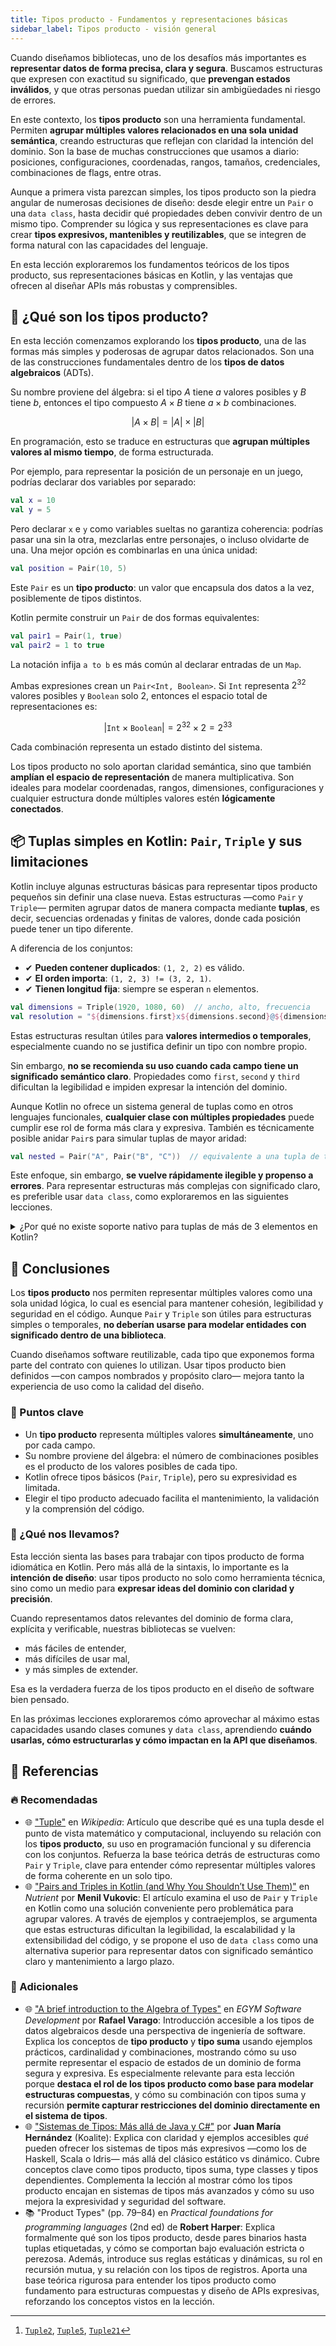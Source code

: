 ```yaml
---
title: Tipos producto - Fundamentos y representaciones básicas
sidebar_label: Tipos producto - visión general
---
```


<ReadingTime multiplier={1.8}/>

Cuando diseñamos bibliotecas, uno de los desafíos más importantes es **representar datos de forma precisa, clara y segura**. Buscamos estructuras que expresen con exactitud su significado, que **prevengan estados inválidos**, y que otras personas puedan utilizar sin ambigüedades ni riesgo de errores.

En este contexto, los **tipos producto** son una herramienta fundamental. Permiten **agrupar múltiples valores relacionados en una sola unidad semántica**, creando estructuras que reflejan con claridad la intención del dominio. Son la base de muchas construcciones que usamos a diario: posiciones, configuraciones, coordenadas, rangos, tamaños, credenciales, combinaciones de flags, entre otras.

Aunque a primera vista parezcan simples, los tipos producto son la piedra angular de numerosas decisiones de diseño: desde elegir entre un `Pair` o una `data class`, hasta decidir qué propiedades deben convivir dentro de un mismo tipo. Comprender su lógica y sus representaciones es clave para crear **tipos expresivos, mantenibles y reutilizables**, que se integren de forma natural con las capacidades del lenguaje.

En esta lección exploraremos los fundamentos teóricos de los tipos producto, sus representaciones básicas en Kotlin, y las ventajas que ofrecen al diseñar APIs más robustas y comprensibles.

## 🧱 ¿Qué son los tipos producto?

En esta lección comenzamos explorando los **tipos producto**, una de las formas más simples y poderosas de agrupar datos relacionados. Son una de las construcciones fundamentales dentro de los **tipos de datos algebraicos** (ADTs).

Su nombre proviene del álgebra: si el tipo $A$ tiene $a$ valores posibles y $B$ tiene $b$, entonces el tipo compuesto $A × B$ tiene $a × b$ combinaciones.

$$
|A × B| = |A| × |B|
$$

En programación, esto se traduce en estructuras que **agrupan múltiples valores al mismo tiempo**, de forma estructurada.

Por ejemplo, para representar la posición de un personaje en un juego, podrías declarar dos variables por separado:

```kotlin title="Posición separada" showLineNumbers
val x = 10
val y = 5
```

Pero declarar `x` e `y` como variables sueltas no garantiza coherencia: podrías pasar una sin la otra, mezclarlas entre personajes, o incluso olvidarte de una. Una mejor opción es combinarlas en una única unidad:

```kotlin title="Posición combinada" showLineNumbers
val position = Pair(10, 5)
```

Este `Pair` es un **tipo producto**: un valor que encapsula dos datos a la vez, posiblemente de tipos distintos.

Kotlin permite construir un `Pair` de dos formas equivalentes:

```kotlin title="Construcción de un Pair" showLineNumbers
val pair1 = Pair(1, true)
val pair2 = 1 to true
```

La notación infija `a to b` es más común al declarar entradas de un `Map`.

Ambas expresiones crean un `Pair<Int, Boolean>`. Si `Int` representa $2^{32}$ valores posibles y `Boolean` solo 2, entonces el espacio total de representaciones es:

$$
|\mathtt{Int} × \mathtt{Boolean}| = 2^{32} × 2 = 2^{33}
$$

Cada combinación representa un estado distinto del sistema.

Los tipos producto no solo aportan claridad semántica, sino que también **amplían el espacio de representación** de manera multiplicativa. Son ideales para modelar coordenadas, rangos, dimensiones, configuraciones y cualquier estructura donde múltiples valores estén **lógicamente conectados**.

## 📦 Tuplas simples en Kotlin: `Pair`, `Triple` y sus limitaciones

Kotlin incluye algunas estructuras básicas para representar tipos producto pequeños sin definir una clase nueva. Estas estructuras —como `Pair` y `Triple`— permiten agrupar datos de manera compacta mediante **tuplas**, es decir, secuencias ordenadas y finitas de valores, donde cada posición puede tener un tipo diferente.

A diferencia de los conjuntos:

- ✔ **Pueden contener duplicados**: `(1, 2, 2)` es válido.
- ✔ **El orden importa**: `(1, 2, 3) != (3, 2, 1)`.
- ✔ **Tienen longitud fija**: siempre se esperan `n` elementos.

```kotlin title="Ejemplo de Triple" showLineNumbers
val dimensions = Triple(1920, 1080, 60)  // ancho, alto, frecuencia
val resolution = "${dimensions.first}x${dimensions.second}@${dimensions.third}Hz"
```

Estas estructuras resultan útiles para **valores intermedios o temporales**, especialmente cuando no se justifica definir un tipo con nombre propio.

Sin embargo, **no se recomienda su uso cuando cada campo tiene un significado semántico claro**. Propiedades como `first`, `second` y `third` dificultan la legibilidad e impiden expresar la intención del dominio.

Aunque Kotlin no ofrece un sistema general de tuplas como en otros lenguajes funcionales, **cualquier clase con múltiples propiedades** puede cumplir ese rol de forma más clara y expresiva. También es técnicamente posible anidar `Pair`s para simular tuplas de mayor aridad:

```kotlin title="Anidación de Pair" showLineNumbers
val nested = Pair("A", Pair("B", "C"))  // equivalente a una tupla de tres elementos
```

Este enfoque, sin embargo, **se vuelve rápidamente ilegible y propenso a errores**. Para representar estructuras más complejas con significado claro, es preferible usar `data class`, como exploraremos en las siguientes lecciones.

<details>

<summary>
¿Por qué no existe soporte nativo para tuplas de más de 3 elementos en Kotlin?
</summary>

Kotlin solo incluye `Pair` y `Triple`, y no ofrece un tipo genérico para n-tuplas por varias razones:

1. **Preferencia por la claridad y la legibilidad**: Quienes diseñaron del lenguaje optaron por **evitar tipos anónimos complejos** en favor de `data class` con nombres semánticos. Esto alinea con su filosofía de código explícito y mantenible.
2. **Complejidad y mantenimiento**: Introducir n-tuplas implicaría generar `Tuple4`, `Tuple5`, ..., (como se hace en Scala, por ejemplo[^1]) además de manejar la desestructuración, equivalencia, hash, etc. Por eso, se considera que **no vale la pena frente a usar una data class clara**.
3. **Facilidad superior con `data class`**: Cualquier estructura compuesta puede modelarse de forma más legible y extensible usando una `data class` explícita en lugar de una tupla anónima, lo que evita acceso confuso a campos `first`, `second`, `third`.
4. **Anti-patrón en código complejo**: El uso excesivo de `Pair` o `Triple` puede dificultar la interpretación del código. En estructuras más avanzadas es preferible usar `data class` con nombres descriptivos.

En resumen, Kotlin prioriza **legibilidad, mantenibilidad y expresividad** sobre la conveniencia sintáctica de tuplas genéricas. El lenguaje fomenta construir tipos con nombre cuando la semántica lo requiere, y usar tuplas solo para casos triviales o temporales.

</details>

## 🎯 Conclusiones

Los **tipos producto** nos permiten representar múltiples valores como una sola unidad lógica, lo cual es esencial para mantener cohesión, legibilidad y seguridad en el código. Aunque `Pair` y `Triple` son útiles para estructuras simples o temporales, **no deberían usarse para modelar entidades con significado dentro de una biblioteca**.

Cuando diseñamos software reutilizable, cada tipo que exponemos forma parte del contrato con quienes lo utilizan. Usar tipos producto bien definidos —con campos nombrados y propósito claro— mejora tanto la experiencia de uso como la calidad del diseño.

### 🔑 Puntos clave

- Un **tipo producto** representa múltiples valores **simultáneamente**, uno por cada campo.
- Su nombre proviene del álgebra: el número de combinaciones posibles es el producto de los valores posibles de cada tipo.
- Kotlin ofrece tipos básicos (`Pair`, `Triple`), pero su expresividad es limitada.
- Elegir el tipo producto adecuado facilita el mantenimiento, la validación y la comprensión del código.

### 🧰 ¿Qué nos llevamos?

Esta lección sienta las bases para trabajar con tipos producto de forma idiomática en Kotlin. Pero más allá de la sintaxis, lo importante es la **intención de diseño**: usar tipos producto no solo como herramienta técnica, sino como un medio para **expresar ideas del dominio con claridad y precisión**.

Cuando representamos datos relevantes del dominio de forma clara, explícita y verificable, nuestras bibliotecas se vuelven:

- más fáciles de entender,
- más difíciles de usar mal,
- y más simples de extender.

Esa es la verdadera fuerza de los tipos producto en el diseño de software bien pensado.

En las próximas lecciones exploraremos cómo aprovechar al máximo estas capacidades usando clases comunes y `data class`, aprendiendo **cuándo usarlas, cómo estructurarlas y cómo impactan en la API que diseñamos**.

<div className="language-card-container">
    <LanguageCards.PythonCard link="/docs/type-fundamentals/algebraic-data-types/product-types-overview/py"/>
</div>

<ExcludeFromReadingTime>

## 📖 Referencias

### 🔥 Recomendadas

- 🌐 ["Tuple"](https://en.wikipedia.org/w/index.php?title=Tuple&oldid=1281619645) en *Wikipedia*: Artículo que describe qué es una tupla desde el punto de vista matemático y computacional, incluyendo su relación con los **tipos producto**, su uso en programación funcional y su diferencia con los conjuntos. Refuerza la base teórica detrás de estructuras como `Pair` y `Triple`, clave para entender cómo representar múltiples valores de forma coherente en un solo tipo.
- 🌐 ["Pairs and Triples in Kotlin (and Why You Shouldn’t Use Them)"](https://www.nutrient.io/blog/pairs-and-triples-in-kotlin-and-why-you-shouldnt-use-them/) en *Nutrient* por **Menil Vukovic**: El artículo examina el uso de `Pair` y `Triple` en Kotlin como una solución conveniente pero problemática para agrupar valores. A través de ejemplos y contraejemplos, se argumenta que estas estructuras dificultan la legibilidad, la escalabilidad y la extensibilidad del código, y se propone el uso de `data class` como una alternativa superior para representar datos con significado semántico claro y mantenimiento a largo plazo.

### 🔹 Adicionales

- 🌐 ["A brief introduction to the Algebra of Types"](https://code.egym.de/a-brief-introduction-to-the-algebra-of-types-df92f0820e5) en *EGYM Software Development* por **Rafael Varago**: Introducción accesible a los tipos de datos algebraicos desde una perspectiva de ingeniería de software. Explica los conceptos de **tipo producto** y **tipo suma** usando ejemplos prácticos, cardinalidad y combinaciones, mostrando cómo su uso permite representar el espacio de estados de un dominio de forma segura y expresiva. Es especialmente relevante para esta lección porque **destaca el rol de los tipos producto como base para modelar estructuras compuestas**, y cómo su combinación con tipos suma y recursión **permite capturar restricciones del dominio directamente en el sistema de tipos**.
- 🌐 ["Sistemas de Tipos: Más allá de Java y C#"](https://blog.koalite.com/2015/09/sistemas-de-tipos-mas-alla-de-java-y-c/) por **Juan María Hernández** (Koalite): Explica con claridad y ejemplos accesibles _qué_ pueden ofrecer los sistemas de tipos más expresivos —como los de Haskell, Scala o Idris— más allá del clásico estático vs dinámico. Cubre conceptos clave como tipos producto, tipos suma, type classes y tipos dependientes. Complementa la lección al mostrar cómo los tipos producto encajan en sistemas de tipos más avanzados y cómo su uso mejora la expresividad y seguridad del software.
- 📚 "Product Types" (pp. 79–84) en *Practical foundations for programming languages* (2nd ed) de **Robert Harper**: Explica formalmente qué son los tipos producto, desde pares binarios hasta tuplas etiquetadas, y cómo se comportan bajo evaluación estricta o perezosa. Además, introduce sus reglas estáticas y dinámicas, su rol en recursión mutua, y su relación con los tipos de registros. Aporta una base teórica rigurosa para entender los tipos producto como fundamento para estructuras compuestas y diseño de APIs expresivas, reforzando los conceptos vistos en la lección.

</ExcludeFromReadingTime>

[^1]: [`Tuple2`](https://www.scala-lang.org/api/current/scala/Tuple2.html), [`Tuple5`](https://www.scala-lang.org/api/current/scala/Tuple5.html), [`Tuple21`](https://scala-lang.org/api/current/scala/Tuple21.html)